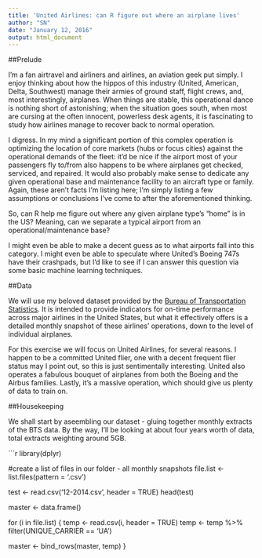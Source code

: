 ```yaml
---
title: 'United Airlines: can R figure out where an airplane lives'
author: "SN"
date: "January 12, 2016"
output: html_document
---
```


##Prelude

I'm a fan airtravel and airliners and airlines, an aviation geek put simply. I enjoy thinking about how the hippos of this industry (United, American, Delta, Southwest) manage their armies of ground staff, flight crews, and, most interestingly, airplanes. When things are stable, this operational dance is nothing short of astonishing; when the situation goes south, when most are cursing at the often innocent, powerless desk agents, it is fascinating to study how airlines manage to recover back to normal operation.

I digress. In my mind a significant portion of this complex operation is optimizing the location of core markets (hubs or focus cities) against the operational demands of the fleet: it'd be nice if the airport most of your passengers fly to/from also happens to be where airplanes get checked, serviced, and repaired. It would also probably make sense to dedicate any given operational base and maintenance facility to an aircraft type or family. Again, these aren't facts I'm listing here; I'm simply listing a few assumptions or conclusions I've come to after the aforementioned thinking.

So, can R help me figure out where any given airplane type's "home" is in the US? Meaning, can we separate a typical airport from an operational/maintenance base?

I might even be able to make a decent guess as to what airports fall into this category. I might even be able to speculate where United's Boeing 747s have their crashpads, but I'd like to see if I can answer this question via some basic machine learning techniques.

##Data

We will use my beloved dataset provided by the [Bureau of Transportation Statistics](http://www.transtats.bts.gov/DL_SelectFields.asp?Table_ID=236&DB_Short_Name=On-Time). It is intended to provide indicators for on-time performance across major airlines in the United States, but what it effectively offers is a detailed monthly snapshot of these airlines' operations, down to the level of individual airplanes.

For this exercise we will focus on United Airlines, for several reasons. I happen to be a committed United flier, one with a decent frequent flier status may I point out, so this is just sentimentally interesting. United also operates a fabulous bouquet of airplanes from both the Boeing and the Airbus families. Lastly, it's a massive operation, which should give us plenty of data to train on.

##Housekeeping

We shall start by aseembling our dataset - gluing together monthly extracts of the BTS data. By the way, I'll be looking at about four years worth of data, total extracts weighting around 5GB.

```r
library(dplyr)

#create a list of files in our folder - all monthly snapshots
file.list <- list.files(pattern = '.csv')

test <- read.csv('12-2014.csv', header = TRUE)
head(test)

master <- data.frame()

for (i in file.list) {
  temp <- read.csv(i, header = TRUE)
  temp <- temp %>% filter(UNIQUE_CARRIER == 'UA')
  
  master <- bind_rows(master, temp)
}
